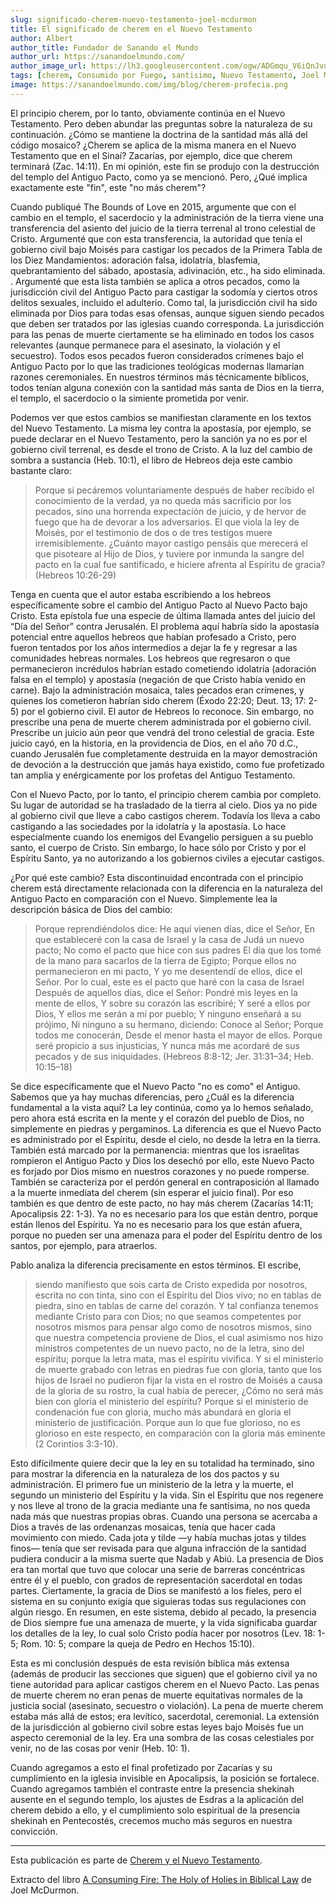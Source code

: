 ```yaml
---
slug: significado-cherem-nuevo-testamento-joel-mcdurmon
title: El significado de cherem en el Nuevo Testamento
author: Albert
author_title: Fundador de Sanando el Mundo
author_url: https://sanandoelmundo.com/
author_image_url: https://lh3.googleusercontent.com/ogw/ADGmqu_V6iQnJvuIOUFQJ8ebZQW6vvBd8lk0fipmF92Z
tags: [cherem, Consumido por Fuego, santisimo, Nuevo Testamento, Joel McDurmon]
image: https://sanandoelmundo.com/img/blog/cherem-profecia.png
---
```



<Redirect to="/articles/el-significado-de-cherem-en-el-nuevo-testamento" />

El principio cherem, por lo tanto, obviamente continúa en el Nuevo Testamento. Pero deben abundar las preguntas sobre la naturaleza de su continuación. ¿Cómo se mantiene la doctrina de la santidad más allá del código mosaico? ¿Cherem se aplica de la misma manera en el Nuevo Testamento que en el Sinaí? Zacarías, por ejemplo, dice que cherem terminará (Zac. 14:11). En mi opinión, este fin se produjo con la destrucción del templo del Antiguo Pacto, como ya se mencionó. Pero, ¿Qué implica exactamente este "fin", este "no más cherem"?

<!--truncate-->

Cuando publiqué The Bounds of Love en 2015, argumente que con el cambio en el templo, el sacerdocio y la administración de la tierra viene una transferencia del asiento del juicio de la tierra terrenal al trono celestial de Cristo. Argumenté que con esta transferencia, la autoridad que tenía el gobierno civil bajo Moisés para castigar los pecados de la Primera Tabla de los Diez Mandamientos: adoración falsa, idolatría, blasfemia, quebrantamiento del sábado, apostasía, adivinación, etc., ha sido eliminada. . Argumenté que esta lista también se aplica a otros pecados, como la jurisdicción civil del Antiguo Pacto para castigar la sodomía y ciertos otros delitos sexuales, incluido el adulterio. Como tal, la jurisdicción civil ha sido eliminada por Dios para todas esas ofensas, aunque siguen siendo pecados que deben ser tratados por las iglesias cuando corresponda. La jurisdicción para las penas de muerte ciertamente se ha eliminado en todos los casos relevantes (aunque permanece para el asesinato, la violación y el secuestro). Todos esos pecados fueron considerados crímenes bajo el Antiguo Pacto por lo que las tradiciones teológicas modernas llamarían razones ceremoniales. En nuestros términos más técnicamente bíblicos, todos tenían alguna conexión con la santidad más santa de Dios en la tierra, el templo, el sacerdocio o la simiente prometida por venir.

Podemos ver que estos cambios se manifiestan claramente en los textos del Nuevo Testamento. La misma ley contra la apostasía, por ejemplo, se puede declarar en el Nuevo Testamento, pero la sanción ya no es por el gobierno civil terrenal, es desde el trono de Cristo. A la luz del cambio de sombra a sustancia (Heb. 10:1), el libro de Hebreos deja este cambio bastante claro:

> Porque si pecáremos voluntariamente después de haber recibido el conocimiento de la verdad, ya no queda más sacrificio por los pecados, sino una horrenda expectación de juicio, y de hervor de fuego que ha de devorar a los adversarios. El que viola la ley de Moisés, por el testimonio de dos o de tres testigos muere irremisiblemente. ¿Cuánto mayor castigo pensáis que merecerá el que pisoteare al Hijo de Dios, y tuviere por inmunda la sangre del pacto en la cual fue santificado, e hiciere afrenta al Espíritu de gracia? (Hebreos 10:26-29)

Tenga en cuenta que el autor estaba escribiendo a los hebreos específicamente sobre el cambio del Antiguo Pacto al Nuevo Pacto bajo Cristo. Esta epístola fue una especie de última llamada antes del juicio del “Día del Señor” contra Jerusalén. El problema aquí habría sido la apostasía potencial entre aquellos hebreos que habían profesado a Cristo, pero fueron tentados por los años intermedios a dejar la fe y regresar a las comunidades hebreas normales. Los hebreos que regresaron o que permanecieron incrédulos habrían estado cometiendo idolatría (adoración falsa en el templo) y apostasía (negación de que Cristo había venido en carne). Bajo la administración mosaica, tales pecados eran crímenes, y quienes los cometieron habrían sido cherem (Éxodo 22:20; Deut. 13; 17: 2-5) por el gobierno civil. El autor de Hebreos lo reconoce. Sin embargo, no prescribe una pena de muerte cherem administrada por el gobierno civil. Prescribe un juicio aún peor que vendrá del trono celestial de gracia. Este juicio cayó, en la historia, en la providencia de Dios, en el año 70 d.C., cuando Jerusalén fue completamente destruida en la mayor demostración de devoción a la destrucción que jamás haya existido, como fue profetizado tan amplia y enérgicamente por los profetas del Antiguo Testamento.

Con el Nuevo Pacto, por lo tanto, el principio cherem cambia por completo. Su lugar de autoridad se ha trasladado de la tierra al cielo. Dios ya no pide al gobierno civil que lleve a cabo castigos cherem. Todavía los lleva a cabo castigando a las sociedades por la idolatría y la apostasía. Lo hace especialmente cuando los enemigos del Evangelio persiguen a su pueblo santo, el cuerpo de Cristo. Sin embargo, lo hace sólo por Cristo y por el Espíritu Santo, ya no autorizando a los gobiernos civiles a ejecutar castigos.

¿Por qué este cambio? Esta discontinuidad encontrada con el principio cherem está directamente relacionada con la diferencia en la naturaleza del Antiguo Pacto en comparación con el Nuevo. Simplemente lea la descripción básica de Dios del cambio:

> Porque reprendiéndolos dice: He aquí vienen días, dice el Señor, En que estableceré con la casa de Israel y la casa de Judá un nuevo pacto; No como el pacto que hice con sus padres El día que los tomé de la mano para sacarlos de la tierra de Egipto; Porque ellos no permanecieron en mi pacto, Y yo me desentendí de ellos, dice el Señor. Por lo cual, este es el pacto que haré con la casa de Israel Después de aquellos días, dice el Señor: Pondré mis leyes en la mente de ellos, Y sobre su corazón las escribiré; Y seré a ellos por Dios, Y ellos me serán a mí por pueblo; Y ninguno enseñará a su prójimo, Ni ninguno a su hermano, diciendo: Conoce al Señor; Porque todos me conocerán, Desde el menor hasta el mayor de ellos. Porque seré propicio a sus injusticias, Y nunca más me acordaré de sus pecados y de sus iniquidades. (Hebreos 8:8-12; Jer. 31:31–34; Heb. 10:15–18)

Se dice específicamente que el Nuevo Pacto "no es como" el Antiguo. Sabemos que ya hay muchas diferencias, pero ¿Cuál es la diferencia fundamental a la vista aquí? La ley continúa, como ya lo hemos señalado, pero ahora está escrita en la mente y el corazón del pueblo de Dios, no simplemente en piedras y pergaminos. La diferencia es que el Nuevo Pacto es administrado por el Espíritu, desde el cielo, no desde la letra en la tierra. También está marcado por la permanencia: mientras que los israelitas rompieron el Antiguo Pacto y Dios los desechó por ello, este Nuevo Pacto es forjado por Dios mismo en nuestros corazones y no puede romperse. También se caracteriza por el perdón general en contraposición al llamado a la muerte inmediata del cherem (sin esperar el juicio final). Por eso también es que dentro de este pacto, no hay más cherem (Zacarías 14:11; Apocalipsis 22: 1-3). Ya no es necesario para los que están dentro, porque están llenos del Espíritu. Ya no es necesario para los que están afuera, porque no pueden ser una amenaza para el poder del Espíritu dentro de los santos, por ejemplo, para atraerlos.

Pablo analiza la diferencia precisamente en estos términos. El escribe,

> siendo manifiesto que sois carta de Cristo expedida por nosotros, escrita no con tinta, sino con el Espíritu del Dios vivo; no en tablas de piedra, sino en tablas de carne del corazón. Y tal confianza tenemos mediante Cristo para con Dios; no que seamos competentes por nosotros mismos para pensar algo como de nosotros mismos, sino que nuestra competencia proviene de Dios, el cual asimismo nos hizo ministros competentes de un nuevo pacto, no de la letra, sino del espíritu; porque la letra mata, mas el espíritu vivifica. Y si el ministerio de muerte grabado con letras en piedras fue con gloria, tanto que los hijos de Israel no pudieron fijar la vista en el rostro de Moisés a causa de la gloria de su rostro, la cual había de perecer, ¿Cómo no será más bien con gloria el ministerio del espíritu? Porque si el ministerio de condenación fue con gloria, mucho más abundará en gloria el ministerio de justificación. Porque aun lo que fue glorioso, no es glorioso en este respecto, en comparación con la gloria más eminente (2 Corintios 3:3-10).

Esto difícilmente quiere decir que la ley en su totalidad ha terminado, sino para mostrar la diferencia en la naturaleza de los dos pactos y su administración. El primero fue un ministerio de la letra y la muerte, el segundo un ministerio del Espíritu y la vida. Sin el Espíritu que nos regenere y nos lleve al trono de la gracia mediante una fe santísima, no nos queda nada más que nuestras propias obras. Cuando una persona se acercaba a Dios a través de las ordenanzas mosaicas, tenía que hacer cada movimiento con miedo. Cada jota y tilde —y había muchas jotas y tildes finos— tenía que ser revisada para que alguna infracción de la santidad pudiera conducir a la misma suerte que Nadab y Abiú. La presencia de Dios era tan mortal que tuvo que colocar una serie de barreras concéntricas entre él y el pueblo, con grados de representación sacerdotal en todas partes. Ciertamente, la gracia de Dios se manifestó a los fieles, pero el sistema en su conjunto exigía que siguieras todas sus regulaciones con algún riesgo. En resumen, en este sistema, debido al pecado, la presencia de Dios siempre fue una amenaza de muerte, y la vida significaba guardar los detalles de la ley, lo cual solo Cristo podía hacer por nosotros (Lev. 18: 1-5; Rom. 10: 5; compare la queja de Pedro en Hechos 15:10).

Esta es mi conclusión después de esta revisión bíblica más extensa (además de producir las secciones que siguen) que el gobierno civil ya no tiene autoridad para aplicar castigos cherem en el Nuevo Pacto. Las penas de muerte cherem no eran penas de muerte equitativas normales de la justicia social (asesinato, secuestro o violación). La pena de muerte cherem estaba más allá de estos; era levítico, sacerdotal, ceremonial. La extensión de la jurisdicción al gobierno civil sobre estas leyes bajo Moisés fue un aspecto ceremonial de la ley. Era una sombra de las cosas celestiales por venir, no de las cosas por venir (Heb. 10: 1).

Cuando agregamos a esto el final profetizado por Zacarías y su cumplimiento en la iglesia invisible en Apocalipsis, la posición se fortalece. Cuando agregamos también el contraste entre la presencia shekinah ausente en el segundo templo, los ajustes de Esdras a la aplicación del cherem debido a ello, y el cumplimiento solo espiritual de la presencia shekinah en Pentecostés, crecemos mucho más seguros en nuestra convicción.

---------

Esta publicación es parte de [Cherem y el Nuevo Testamento](/blog/cherem-nuevo-testamento-joel-mcdurmon).

<div className="alert alert--secondary" role="info">
  Extracto del libro <a href="https://www.amazon.com/Consuming-Fire-Holy-Holies-Biblical/dp/1078311242">A Consuming Fire: The Holy of Holies in Biblical Law</a> de Joel McDurmon.
</div>